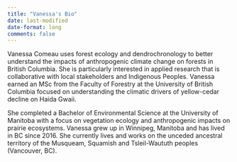 ```yaml
---
title: "Vanessa's Bio"
date: last-modified
date-format: long
comments: false
---
```


Vanessa Comeau uses forest ecology and dendrochronology to better
understand the impacts of anthropogenic climate change on forests in
British Columbia. She is particularly interested in applied research
that is collaborative with local stakeholders and Indigenous Peoples.
Vanessa earned an MSc from the Faculty of Forestry at the University of
British Columbia focused on understanding the climatic drivers of
yellow-cedar decline on Haida Gwaii.

She completed a Bachelor of Environmental Science at the University of
Manitoba with a focus on vegetation ecology and anthropogenic impacts on
prairie ecosystems. Vanessa grew up in Winnipeg, Manitoba and has lived
in BC since 2016. She currently lives and works on the unceded ancestral
territory of the Musqueam, Squamish and Tsleil-Waututh peoples
(Vancouver, BC).

